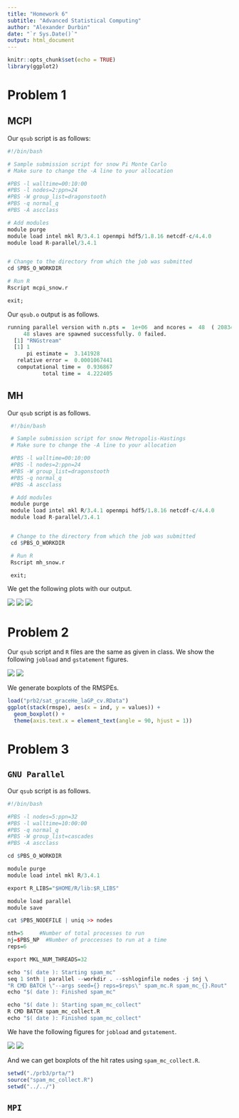 ```yaml
---
title: "Homework 6"
subtitle: "Advanced Statistical Computing"
author: "Alexander Durbin"
date: "`r Sys.Date()`"
output: html_document
---
```


```r
knitr::opts_chunk$set(echo = TRUE)
library(ggplot2)
```


# Problem 1

## MCPI

Our `qsub` script is as follows:

```r

#!/bin/bash

# Sample submission script for snow Pi Monte Carlo
# Make sure to change the -A line to your allocation

#PBS -l walltime=00:10:00
#PBS -l nodes=2:ppn=24
#PBS -W group_list=dragonstooth
#PBS -q normal_q
#PBS -A ascclass

# Add modules
module purge
module load intel mkl R/3.4.1 openmpi hdf5/1.8.16 netcdf-c/4.4.0
module load R-parallel/3.4.1


# Change to the directory from which the job was submitted
cd $PBS_O_WORKDIR

# Run R
Rscript mcpi_snow.r

exit;

```

Our `qsub.o` output is as follows.

```r

running parallel version with n.pts =  1e+06  and ncores =  48  ( 20834  pts     per core)
     48 slaves are spawned successfully. 0 failed.
  [1] "RNGstream"
  [1] 1
      pi estimate =  3.141928
   relative error =  0.0001067441
   computational time =  0.936867
           total time =  4.222405

```

## MH

Our `qsub` script is as follows.

```r

 #!/bin/bash

 # Sample submission script for snow Metropolis-Hastings
 # Make sure to change the -A line to your allocation

 #PBS -l walltime=00:10:00
 #PBS -l nodes=2:ppn=24
 #PBS -W group_list=dragonstooth
 #PBS -q normal_q
 #PBS -A ascclass

 # Add modules
 module purge
 module load intel mkl R/3.4.1 openmpi hdf5/1.8.16 netcdf-c/4.4.0
 module load R-parallel/3.4.1


 # Change to the directory from which the job was submitted
 cd $PBS_O_WORKDIR

 # Run R
 Rscript mh_snow.r

 exit;

```

We get the following plots with our output.

![](prb1/mh/mh.draws.png)
![](prb1/mh/mh.draw.prog.png)
![](prb1/mh/mh.draw.density.png)

# Problem 2

Our `qsub` script and `R` files are the same as given in class. We show the following `jobload` and `gstatement` figures.

![](prb2/prb2_gstatement.png)
![](prb2/prb2_jobload.png)

We generate boxplots of the RMSPEs.

```r

load("prb2/sat_graceHe_laGP_cv.RData")
ggplot(stack(rmspe), aes(x = ind, y = values)) +
  geom_boxplot() +
  theme(axis.text.x = element_text(angle = 90, hjust = 1))

```

# Problem 3

## `GNU Parallel`

Our `qsub` script is as follows.

```r

#!/bin/bash

#PBS -l nodes=5:ppn=32
#PBS -l walltime=10:00:00       
#PBS -q normal_q              
#PBS -W group_list=cascades   
#PBS -A ascclass

cd $PBS_O_WORKDIR

module purge
module load intel mkl R/3.4.1

export R_LIBS="$HOME/R/lib:$R_LIBS"

module load parallel
module save

cat $PBS_NODEFILE | uniq >> nodes

nth=5     #Number of total processes to run
nj=$PBS_NP  #Number of proccesses to run at a time
reps=6

export MKL_NUM_THREADS=32

echo "$( date ): Starting spam_mc"
seq 1 $nth | parallel --workdir . --sshloginfile nodes -j $nj \
"R CMD BATCH \"--args seed={} reps=$reps\" spam_mc.R spam_mc_{}.Rout"
echo "$( date ): Finished spam_mc"

echo "$( date ): Starting spam_mc_collect"
R CMD BATCH spam_mc_collect.R
echo "$( date ): Finished spam_mc_collect"


```

We have the following figures for `jobload` and `gstatement`.

![](prb3/prta/prb3a_jobload.png)
![](prb3/prta/prb3a_gstatement.png)

And we can get boxplots of the hit rates using `spam_mc_collect.R`.

```r

setwd("./prb3/prta/")
source("spam_mc_collect.R")
setwd("../../")

```

## `MPI`